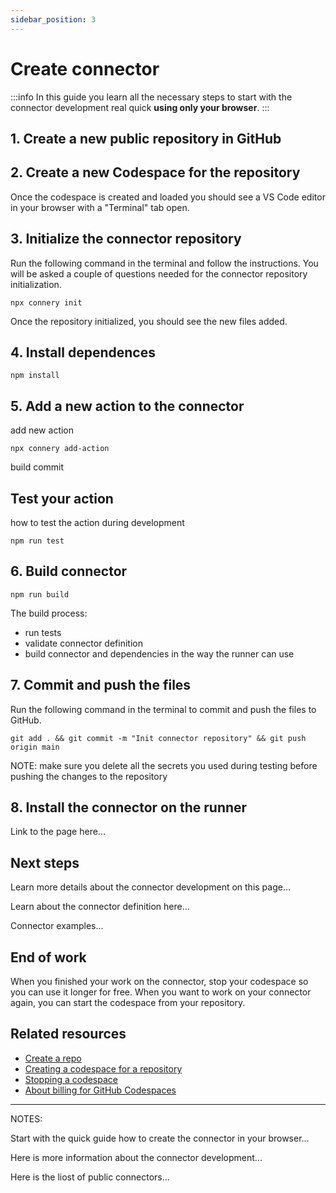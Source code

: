 ```yaml
---
sidebar_position: 3
---
```


# Create connector

:::info
In this guide you learn all the necessary steps to start with the connector development real quick **using only your browser**.
:::

## 1. Create a new public repository in GitHub

## 2. Create a new Codespace for the repository

Once the codespace is created and loaded you should see a VS Code editor in your browser with a "Terminal" tab open.

## 3. Initialize the connector repository

Run the following command in the terminal and follow the instructions. You will be asked a couple of questions needed for the connector repository initialization.

```
npx connery init
```

Once the repository initialized, you should see the new files added.

## 4. Install dependences

```
npm install
```

## 5. Add a new action to the connector

add new action

```
npx connery add-action
```

build
commit

## Test your action

how to test the action during development

```
npm run test
```

## 6. Build connector

```
npm run build
```

The build process:

- run tests
- validate connector definition
- build connector and dependencies in the way the runner can use

## 7. Commit and push the files

Run the following command in the terminal to commit and push the files to GitHub.

```
git add . && git commit -m "Init connector repository" && git push origin main
```

NOTE: make sure you delete all the secrets you used during testing before pushing the changes to the repository

## 8. Install the connector on the runner

Link to the page here...

## Next steps

Learn more details about the connector development on this page...

Learn about the connector definition here...

Connector examples...

## End of work

When you finished your work on the connector, stop your codespace so you can use it longer for free.
When you want to work on your connector again, you can start the codespace from your repository.

## Related resources

- [Create a repo](https://docs.github.com/en/get-started/quickstart/create-a-repo?tool=webui)
- [Creating a codespace for a repository](https://docs.github.com/en/codespaces/developing-in-codespaces/creating-a-codespace-for-a-repository?tool=webui)
- [Stopping a codespace](https://docs.github.com/en/codespaces/developing-in-codespaces/stopping-and-starting-a-codespace?tool=webui)
- [About billing for GitHub Codespaces](https://docs.github.com/en/billing/managing-billing-for-github-codespaces/about-billing-for-github-codespaces#monthly-included-storage-and-core-hours-for-personal-accounts)

---

NOTES:

Start with the quick guide how to create the connector in your browser...

Here is more information about the connector development...

Here is the liost of public connectors...
